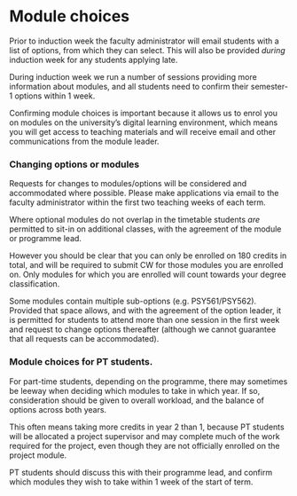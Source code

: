 # Module choices {#module-choices}

\index{Choice (modules)} \index{Module choice}

Prior to induction week the faculty administrator will email students with a
list of options, from which they can select. This will also be provided _during_
induction week for any students applying late.

During induction week we run a number of sessions providing more information
about modules, and all students need to confirm their semester-1 options within
1 week.

Confirming module choices is important because it allows us to enrol you on
modules on the university's digital learning environment, which means you will
get access to teaching materials and will receive email and other communications
from the module leader.

### Changing options or modules {#module-changes}

Requests for changes to modules/options will be considered and accommodated
where possible. Please make applications via email to the faculty administrator
within the first two teaching weeks of each term.

Where optional modules do not overlap in the timetable students _are_ permitted
to sit-in on additional classes, with the agreement of the module or programme
lead.

However you should be clear that you can only be enrolled on 180 credits in
total, and will be required to submit CW for those modules you are enrolled on.
Only modules for which you are enrolled will count towards your degree
classification.

Some modules contain multiple sub-options (e.g. PSY561/PSY562). Provided that
space allows, and with the agreement of the option leader, it is permitted for
students to attend more than one session in the first week and request to change
options thereafter (although we cannot guarantee that all requests can be
accommodated).

### Module choices for PT students.

For part-time students, depending on the programme, there may sometimes be
leeway when deciding which modules to take in which year. If so, consideration
should be given to overall workload, and the balance of options across both
years.

This often means taking more credits in year 2 than 1, because PT students will
be allocated a project supervisor and may complete much of the work required for
the project, even though they are not officially enrolled on the project module.

PT students should discuss this with their programme lead, and confirm which
modules they wish to take within 1 week of the start of term.
